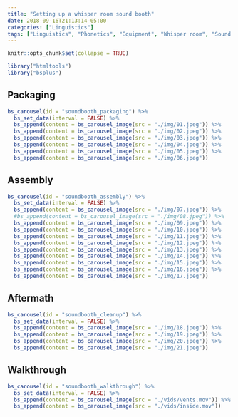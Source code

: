 ```yaml
---
title: "Setting up a whisper room sound booth"
date: 2018-09-16T21:13:14-05:00
categories: ["Linguistics"]
tags: ["Linguistics", "Phonetics", "Equipment", "Whisper room", "Sound booth"]
---
```


```r
knitr::opts_chunk$set(collapse = TRUE)
```


```r
library("htmltools")
library("bsplus")
```


## Packaging

```r
bs_carousel(id = "soundbooth_packaging") %>%
  bs_set_data(interval = FALSE) %>%
  bs_append(content = bs_carousel_image(src = "./img/01.jpeg")) %>%
  bs_append(content = bs_carousel_image(src = "./img/02.jpeg")) %>% 
  bs_append(content = bs_carousel_image(src = "./img/03.jpeg")) %>% 
  bs_append(content = bs_carousel_image(src = "./img/04.jpeg")) %>% 
  bs_append(content = bs_carousel_image(src = "./img/05.jpeg")) %>% 
  bs_append(content = bs_carousel_image(src = "./img/06.jpeg")) 
```

## Assembly

```r
bs_carousel(id = "soundbooth_assembly") %>%
  bs_set_data(interval = FALSE) %>%
  bs_append(content = bs_carousel_image(src = "./img/07.jpeg")) %>%
  #bs_append(content = bs_carousel_image(src = "./img/08.jpeg")) %>% 
  bs_append(content = bs_carousel_image(src = "./img/09.jpeg")) %>% 
  bs_append(content = bs_carousel_image(src = "./img/10.jpeg")) %>% 
  bs_append(content = bs_carousel_image(src = "./img/11.jpeg")) %>% 
  bs_append(content = bs_carousel_image(src = "./img/12.jpeg")) %>% 
  bs_append(content = bs_carousel_image(src = "./img/13.jpeg")) %>% 
  bs_append(content = bs_carousel_image(src = "./img/14.jpeg")) %>% 
  bs_append(content = bs_carousel_image(src = "./img/15.jpeg")) %>% 
  bs_append(content = bs_carousel_image(src = "./img/16.jpeg")) %>% 
  bs_append(content = bs_carousel_image(src = "./img/17.jpeg")) 
```

## Aftermath

```r
bs_carousel(id = "soundbooth_cleanup") %>%
  bs_set_data(interval = FALSE) %>%
  bs_append(content = bs_carousel_image(src = "./img/18.jpeg")) %>%
  bs_append(content = bs_carousel_image(src = "./img/19.jpeg")) %>% 
  bs_append(content = bs_carousel_image(src = "./img/20.jpeg")) %>% 
  bs_append(content = bs_carousel_image(src = "./img/21.jpeg")) 
```

## Walkthrough

```r
bs_carousel(id = "soundbooth_walkthrough") %>%
  bs_set_data(interval = FALSE) %>%
  bs_append(content = bs_carousel_image(src = "./vids/vents.mov")) %>%
  bs_append(content = bs_carousel_image(src = "./vids/inside.mov")) 
```

</br>
